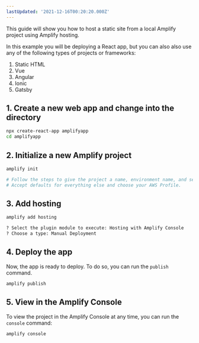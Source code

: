 ```yaml
---
lastUpdated: '2021-12-16T00:20:20.000Z'
---
```

This guide will show you how to host a static site from a local Amplify project using Amplify hosting.

In this example you will be deploying a React app, but you can also also use any of the following types of projects or frameworks:

1. Static HTML
2. Vue
3. Angular
4. Ionic
5. Gatsby

## 1. Create a new web app and change into the directory

```sh
npx create-react-app amplifyapp
cd amplifyapp
```

## 2. Initialize a new Amplify project

```sh
amplify init

# Follow the steps to give the project a name, environment name, and set the default text editor.
# Accept defaults for everything else and choose your AWS Profile.
```

## 3. Add hosting

```sh
amplify add hosting

? Select the plugin module to execute: Hosting with Amplify Console
? Choose a type: Manual Deployment
```

## 4. Deploy the app

Now, the app is ready to deploy. To do so, you can run the `publish` command.
```sh
amplify publish
```

## 5. View in the Amplify Console

To view the project in the Amplify Console at any time, you can run the `console` command:

```sh
amplify console
```
